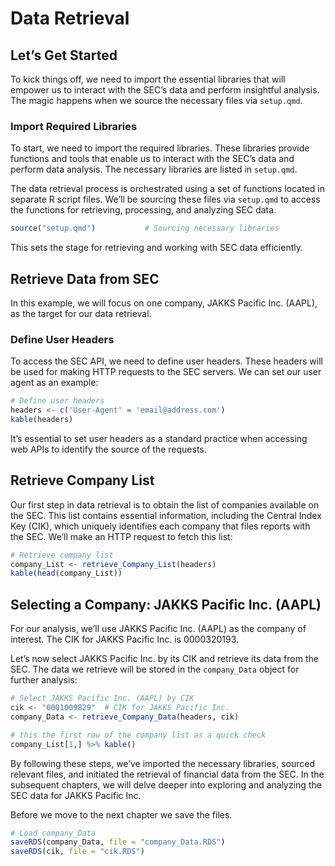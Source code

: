 # Data Retrieval

## Let's Get Started

To kick things off, we need to import the essential libraries that will empower us to interact with the SEC's data and perform insightful analysis. The magic happens when we source the necessary files via `setup.qmd`.

### Import Required Libraries {#sec-import-libraries}

To start, we need to import the required libraries. These libraries provide functions and tools that enable us to interact with the SEC's data and perform data analysis. The necessary libraries are listed in `setup.qmd`.

The data retrieval process is orchestrated using a set of functions located in separate R script files. We'll be sourcing these files via `setup.qmd` to access the functions for retrieving, processing, and analyzing SEC data.

```r
source("setup.qmd")           # Sourcing necessary libraries
```

This sets the stage for retrieving and working with SEC data efficiently.

## Retrieve Data from SEC {#sec-retrieve-data}

In this example, we will focus on one company, JAKKS Pacific Inc. (AAPL), as the target for our data retrieval.

### Define User Headers {#sec-user-headers}

To access the SEC API, we need to define user headers. These headers will be used for making HTTP requests to the SEC servers. We can set our user agent as an example:

```r
# Define user headers
headers <- c('User-Agent' = 'email@address.com')
kable(headers)
```

It's essential to set user headers as a standard practice when accessing web APIs to identify the source of the requests.

## Retrieve Company List {#sec-company-list}

Our first step in data retrieval is to obtain the list of companies available on the SEC. This list contains essential information, including the Central Index Key (CIK), which uniquely identifies each company that files reports with the SEC. We'll make an HTTP request to fetch this list:

```r
# Retrieve company list
company_List <- retrieve_Company_List(headers)
kable(head(company_List))
```

## Selecting a Company: JAKKS Pacific Inc. (AAPL)

For our analysis, we'll use JAKKS Pacific Inc. (AAPL) as the company of interest. The CIK for JAKKS Pacific Inc. is 0000320193.

Let's now select JAKKS Pacific Inc. by its CIK and retrieve its data from the SEC. The data we retrieve will be stored in the `company_Data` object for further analysis:

```r
# Select JAKKS Pacific Inc. (AAPL) by CIK
cik <- "0001009829"  # CIK for JAKKS Pacific Inc.
company_Data <- retrieve_Company_Data(headers, cik)

# this the first row of the company list as a quick check
company_List[1,] %>% kable()
```

By following these steps, we've imported the necessary libraries, sourced relevant files, and initiated the retrieval of financial data from the SEC. In the subsequent chapters, we will delve deeper into exploring and analyzing the SEC data for JAKKS Pacific Inc.

Before we move to the next chapter we save the files.

```r
# Load company_Data
saveRDS(company_Data, file = "company_Data.RDS") 
saveRDS(cik, file = "cik.RDS")
```
